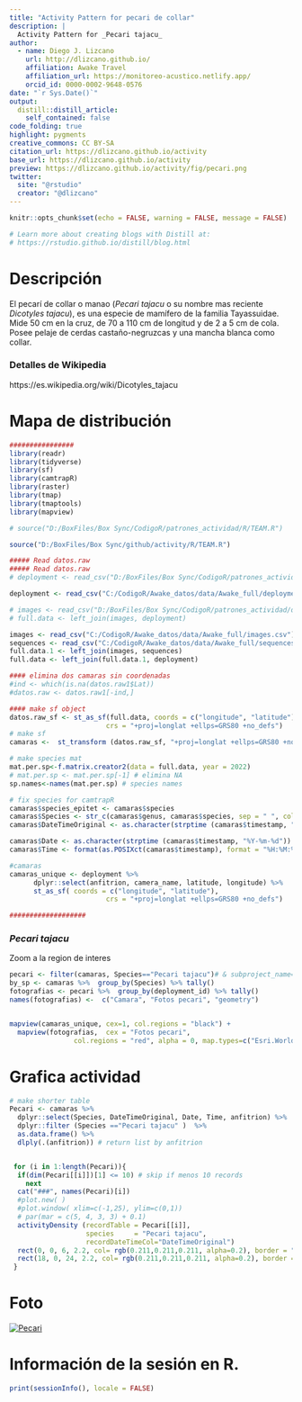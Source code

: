 ```yaml
---
title: "Activity Pattern for pecari de collar"
description: |
  Activity Pattern for _Pecari tajacu_
author:
  - name: Diego J. Lizcano  
    url: http://dlizcano.github.io/
    affiliation: Awake Travel
    affiliation_url: https://monitoreo-acustico.netlify.app/
    orcid_id: 0000-0002-9648-0576
date: "`r Sys.Date()`"
output:
  distill::distill_article:
    self_contained: false
code_folding: true
highlight: pygments
creative_commons: CC BY-SA
citation_url: https://dlizcano.github.io/activity
base_url: https://dlizcano.github.io/activity
preview: https://dlizcano.github.io/activity/fig/pecari.png
twitter:
  site: "@rstudio"
  creator: "@dlizcano"
---
```



```r
knitr::opts_chunk$set(echo = FALSE, warning = FALSE, message = FALSE)

# Learn more about creating blogs with Distill at:
# https://rstudio.github.io/distill/blog.html

```


# Descripción

El pecarí de collar o manao (_Pecari tajacu_ o su nombre mas reciente _Dicotyles tajacu_), es una especie de mamífero de la familia Tayassuidae. Mide 50 cm en la cruz, de 70 a 110 cm de longitud y de 2 a 5 cm de cola. Posee pelaje de cerdas castaño-negruzcas y una mancha blanca como collar.

### Detalles de Wikipedia

https://es.wikipedia.org/wiki/Dicotyles_tajacu


# Mapa de distribución
```r


################
library(readr)
library(tidyverse)
library(sf)
library(camtrapR)
library(raster)
library(tmap)
library(tmaptools)
library(mapview)

# source("D:/BoxFiles/Box Sync/CodigoR/patrones_actividad/R/TEAM.R")

source("D:/BoxFiles/Box Sync/github/activity/R/TEAM.R")

##### Read datos.raw
##### Read datos.raw
# deployment <- read_csv("D:/BoxFiles/Box Sync/CodigoR/patrones_actividad/data/deployments.csv")

deployment <- read_csv("C:/CodigoR/Awake_datos/data/Awake_full/deployments.csv")

# images <- read_csv("D:/BoxFiles/Box Sync/CodigoR/patrones_actividad/data/images.csv")
# full.data <- left_join(images, deployment)

images <- read_csv("C:/CodigoR/Awake_datos/data/Awake_full/images.csv")
sequences <- read_csv("C:/CodigoR/Awake_datos/data/Awake_full/sequences.csv")
full.data.1 <- left_join(images, sequences)
full.data <- left_join(full.data.1, deployment)

#### elimina dos camaras sin coordenadas
#ind <- which(is.na(datos.raw1$Lat))
#datos.raw <- datos.raw1[-ind,]

#### make sf object
datos.raw_sf <- st_as_sf(full.data, coords = c("longitude", "latitude"), 
                        crs = "+proj=longlat +ellps=GRS80 +no_defs")
# make sf
camaras <-  st_transform (datos.raw_sf, "+proj=longlat +ellps=GRS80 +no_defs") 

# make species mat
mat.per.sp<-f.matrix.creator2(data = full.data, year = 2022)
# mat.per.sp <- mat.per.sp[-1] # elimina NA 
sp.names<-names(mat.per.sp) # species names

# fix species for camtrapR
camaras$species_epitet <- camaras$species
camaras$Species <- str_c(camaras$genus, camaras$species, sep = " ", collapse = NULL)
camaras$DateTimeOriginal <- as.character(strptime (camaras$timestamp, "%Y-%m-%d %H:%M:%S"))#sub(" UTC", "", camaras$timestamp) # remove the UTC

camaras$Date <- as.character(strptime (camaras$timestamp, "%Y-%m-%d"))
camaras$Time <- format(as.POSIXct(camaras$timestamp), format = "%H:%M:%S")

#camaras
camaras_unique <- deployment %>%
      dplyr::select(anfitrion, camera_name, latitude, longitude) %>%  
      st_as_sf( coords = c("longitude", "latitude"), 
                        crs = "+proj=longlat +ellps=GRS80 +no_defs")

###################


```


### _Pecari tajacu_

Zoom a la region de interes

```r

pecari <- filter(camaras, Species=="Pecari tajacu")# & subproject_name=="El Escondite")
by_sp <- camaras %>%  group_by(Species) %>% tally()
fotografias <- pecari %>%  group_by(deployment_id) %>% tally()
names(fotografias) <-  c("Camara", "Fotos pecari", "geometry")


mapview(camaras_unique, cex=1, col.regions = "black") + 
  mapview(fotografias,  cex = "Fotos pecari",
                col.regions = "red", alpha = 0, map.types=c("Esri.WorldImagery", "OpenTopoMap"))

```


# Grafica actividad

```r


# make shorter table
Pecari <- camaras %>% 
  dplyr::select(Species, DateTimeOriginal, Date, Time, anfitrion) %>% 
  dplyr::filter (Species =="Pecari tajacu" )  %>%  
  as.data.frame() %>% 
  dlply(.(anfitrion)) # return list by anfitrion


 for (i in 1:length(Pecari)){
  if(dim(Pecari[[i]])[1] <= 10) # skip if menos 10 records
    next
  cat("###", names(Pecari)[i])
  #plot.new( )
  #plot.window( xlim=c(-1,25), ylim=c(0,1))
  # par(mar = c(5, 4, 3, 3) + 0.1)
  activityDensity (recordTable = Pecari[[i]],
                   species     = "Pecari tajacu",
                   recordDateTimeCol="DateTimeOriginal") 
  rect(0, 0, 6, 2.2, col= rgb(0.211,0.211,0.211, alpha=0.2), border = "transparent")
  rect(18, 0, 24, 2.2, col= rgb(0.211,0.211,0.211, alpha=0.2), border = "transparent")
 }


```

# Foto

 [![Pecari](https://dlizcano.github.io/activity/fig/pecari_small.jpg)]( https://dlizcano.github.io/activity/fig/pecari_large.jpg)

# Información de la sesión en R.

```r
print(sessionInfo(), locale = FALSE)
```

